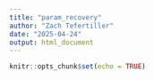```yaml
---
title: "param_recovery"
author: "Zach Tefertiller"
date: "2025-04-24"
output: html_document
---
```


```r
knitr::opts_chunk$set(echo = TRUE)
```


```r

```
